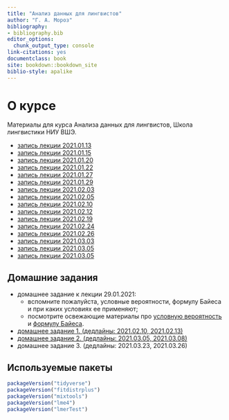 ```yaml
--- 
title: "Анализ данных для лингвистов"
author: "Г. А. Мороз"
bibliography:
- bibliography.bib
editor_options:
  chunk_output_type: console
link-citations: yes
documentclass: book
site: bookdown::bookdown_site
biblio-style: apalike
---
```


# О курсе

Материалы для курса Анализа данных для лингвистов, Школа лингвистики НИУ ВШЭ.

* [запись лекции 2021.01.13](https://youtu.be/HmLcBJnfipk)
* [запись лекции 2021.01.15](https://youtu.be/V_c_K_wBMuY)
* [запись лекции 2021.01.20](https://youtu.be/cRc5z9F3XNw)
* [запись лекции 2021.01.22](https://youtu.be/zj-1-invsGM)
* [запись лекции 2021.01.27](https://youtu.be/2YRAdMLT4N0)
* [запись лекции 2021.01.29](https://youtu.be/FA-_Qbpmb6s)
* [запись лекции 2021.02.03](https://youtu.be/DkNnGeJT2K0)
* [запись лекции 2021.02.05](https://youtu.be/c2mej30JnRM)
* [запись лекции 2021.02.10](https://youtu.be/9ltNRMQmt0U)
* [запись лекции 2021.02.12](https://youtu.be/zCG_edAziVk)
* [запись лекции 2021.02.19](https://youtu.be/6bERf7DMvfg)
* [запись лекции 2021.02.24](https://youtu.be/I80UaVOmpxY)
* [запись лекции 2021.02.26](https://youtu.be/daQGjRbDFRA)
* [запись лекции 2021.03.03](https://youtu.be/mIhT4y4FigY)
* [запись лекции 2021.03.05](https://youtu.be/m06AOJBU9Bo)
* [запись лекции 2021.03.05](https://youtu.be/XkEm4SHcYbg)

## Домашние задания

* домашнее задание к лекции 29.01.2021:
    * вспомните пожалуйста, условные вероятности, формулу Байеса и при каких условиях ее применяют;
    * посмотрите освежающие материалы про [условную вероятность](http://setosa.io/conditional/) и [формулу Байеса](https://www.youtube.com/watch?v=HZGCoVF3YvM).
* [домашнее задание 1. (дедлайны: 2021.02.10, 2021.02.13)](https://classroom.github.com/a/4HZBlHhX)
* [домашнее задание 2. (дедлайны: 2021.03.05, 2021.03.08)](https://classroom.github.com/a/cKQ8zOX3)
* домашнее задание 3. (дедлайны: 2021.03.23, 2021.03.26)


## Используемые пакеты

```r
packageVersion("tidyverse")
packageVersion("fitdistrplus")
packageVersion("mixtools")
packageVersion("lme4")
packageVersion("lmerTest")
```
